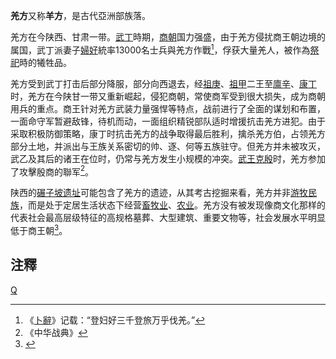 {{expand|time=2010-03-29T06:42:32+00:00}}
'''羌方'''又称'''羊方'''，是古代亞洲部族落。

羌方在今陕西、甘肃一带。[[武丁|武丁]]時期，[[商朝|商朝]]国力强盛，由于羌方侵扰商王朝边境的属国，武丁派妻子[[婦好|婦好]]統率13000名士兵與羌方作戰<ref>《[[卜辭|卜辭]]》记载：“登妇好三千登旅万乎伐羌。”</ref>，俘获大量羌人，被作為[[祭祀|祭祀]]時的犧牲品。

羌方受到武丁打击后部分降服，部分向西退去，经[[祖庚|祖庚]]、[[祖甲|祖甲]]二王至[[廪辛|廪辛]]、[[康丁|康丁]]时，羌方在今陕甘一带又重新崛起，侵犯商朝，常使商军受到很大损失，成为商朝用兵的重点。商王针对羌方武装力量强悍等特点，战前进行了全面的谋划和布置，一面命守军暂避敌锋，待机而动，一面组织精锐部队适时增援抗击羌方进犯。由于采取积极防御策略，康丁时抗击羌方的战争取得最后胜利，擒杀羌方伯，占领羌方部分土地，并派出与王族关系密切的帅、逐、何等五族驻守。但羌方并未被攻灭，武乙及其后的诸王在位时，仍常与羌方发生小规模的冲突。[[武王克殷|武王克殷]]时，羌方参加了攻擊殷商的聯军<ref>《中华战典》</ref>。

陕西的[[碾子坡遗址|碾子坡遗址]]可能包含了羌方的遗迹，从其考古挖掘来看，羌方并非[[游牧民族|游牧民族]]，而是处于定居生活状态下经营[[畜牧业|畜牧业]]、[[农业|农业]]。羌方没有被发现像商文化那样的代表社会最高层级特征的高规格墓葬、大型建筑、重要文物等，社会发展水平明显低于商王朝<ref>{{Cite web |url=http://www.doc88.com/p-1357549548410.html |title=商代的羌方 - 中国考古 |access-date=2017-04-27 |archive-date=2021-03-05 |archive-url=https://web.archive.org/web/20210305144245/https://www.doc88.com/p-1357549548410.html |dead-url=no }}</ref>。

==注釋==
{{reflist}}

[[分类:方国|Q]]